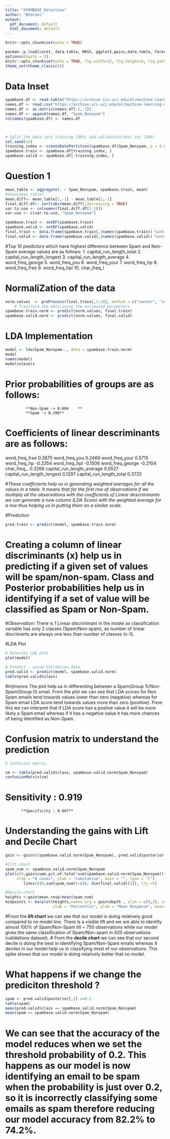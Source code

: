---
title: "SPAMBASE Detection"
author: "Bharani"
output:
  pdf_document: default
  html_document: default
---

```{r setup, include=FALSE}
knitr::opts_chunk$set(echo = TRUE)
```

```{r loadpackages, warning=FALSE, message=FALSE}
pacman::p_load(caret, data.table, MASS, ggplot2,gains,data.table, forecast, leaps, tidyverse)
options(digits = 3)
knitr::opts_chunk$set(echo = TRUE, fig.width=12, fig.height=6, fig.path = 'Figs/')
theme_set(theme_classic())
```

# Data Inset

```{r data inset}

spambase.df <- read.table("https://archive.ics.uci.edu/ml/machine-learning-databases/spambase/spambase.data", sep=",", header=F)
names.df <- read.csv("https://archive.ics.uci.edu/ml/machine-learning-databases/spambase/spambase.names", comment.char = "|", sep = ":", header = FALSE)
names.df <- as.matrix(names.df[-1,-2])
names.df <- append(names.df, "Spam_Nonspam")
colnames(spambase.df) <- names.df

                

# Split the data into training (80%) and validation/test set (20%)
set.seed(42)
training.index <- createDataPartition(spambase.df$Spam_Nonspam, p = 0.8, list = FALSE)
spambase.train <- spambase.df[training.index, ]
spambase.valid <- spambase.df[-training.index, ]

```

# Question 1

```{r Question 1}

mean_table <- aggregate(. ~ Spam_Nonspam, spambase.train, mean)
#View(mean_table)
mean.diff<- mean_table[1,-1] - mean_table[2,-1]
final.diff.df<- sort(abs(mean.diff),decreasing = TRUE)
var.to.use <- colnames(final.diff.df[1:10])
var.use <- c(var.to.use, "Spam_Nonspam")

spambase.train <- setDF(spambase.train)
spambase.valid <- setDF(spambase.valid)
final.train <- data.frame(spambase.train[,(names(spambase.train)) %in% var.use])
final.valid <- data.frame(spambase.valid[,(names(spambase.valid)) %in% var.use])

```

#Top 10 predictors which have highest difference between Spam and Non-Spam average values are as follows: 
1. capital_run_length_total
2.	capital_run_length_longest
3.	capital_run_length_average
4.	word_freq_george
5.	word_freq_you
6.	word_freq_your
7.	word_freq_hp
8.	word_freq_free
9.	word_freq_hpl
10.	char_freq_!


# NormaliZation of the data
```{r}

norm.values  <- preProcess(final.train[,1:10], method = c("center", "scale"))
    # Transform the data using the estimated parameters
spambase.train.norm <- predict(norm.values, final.train)
spambase.valid.norm <- predict(norm.values, final.valid)

```

# LDA Implementation

```{r}
model <- lda(Spam_Nonspam~., data = spambase.train.norm)
model
names(model)
model$xlevels

```
# Prior probabilities of groups are as follows:
             **Non-Spam -> 0.604    **
             **Spam -> 0.396**

# Coefficients of linear descriminants are as follows:
word_freq_free              0.3875
word_freq_you               0.2466
word_freq_your              0.5715
word_freq_hp               -0.2354
word_freq_hpl              -0.1506
word_freq_george           -0.2104
char_freq_.                 0.3268
capital_run_length_average  0.0527
capital_run_length_longest  0.1297
capital_run_length_total    0.3725

#*These coefficients help us in generating weighted averages for all the values in a table. It means that for the first row of observations if we mulitiply all the observations with the coefficients of Linear descriminants we can generate a new column (LDA Score) with the weighted average for a row thus helping us in putting them on a similar scale.*

#Prediciton

```{r}
pred.train <- predict(model, spambase.train.norm)

```
# Creating a column of linear discriminants (x) help us in predicting if a given set of values will be spam/non-spam. Class and Posterior probabilities help us in identifying if a set of value will be classified as Spam or Non-Spam.

#*Observation*:
There is 1 Linear discriminant in the model as classification variable has only 2 classes (Spam/Non-spam), as number of linear discrimants are always one less than number of classes (n-1).

#LDA Plot

```{r}
# Generate LDA plot
plot(model)

# Predict - using Validation data
pred.valid <- predict(model, spambase.valid.norm)
table(pred.valid$class)
```
#*Inference*
The plot help us in differenting between a Spam(Group 1)/Non-Spam(Group 0) email. From the plot we can see that LDA scores for Non Spam emails tend towards values lower than zero (negative) whereas for Spam email LDA score tend towards values more than zero (positive). From this we can interpret that if LDA score has a postive value it will be more likely a Spam email whereas if it has a negative value it has more chances of being identified as Non-Spam.


# Confusion matrix to understand the prediction

```{r}
# Confusion matrix

cm <- table(pred.valid$class, spambase.valid.norm$Spam_Nonspam)  
confusionMatrix(cm)
```
#          **Sensitivity : 0.919**
           **Specificity : 0.667**


# Understanding the gains with Lift and Decile Chart

```{r}

gain <- gains((spambase.valid.norm$Spam_Nonspam), pred.valid$posterior[,2],groups=10)

#lift chart
spam_num <- spambase.valid.norm$Spam_Nonspam
plot(c(0,gain$cume.pct.of.total*sum(spambase.valid.norm$Spam_Nonspam))~c(0,gain$cume.obs), 
     xlab = "# cases", ylab = "cumulative", main = "", type = "l")
        lines(c(0,sum(spam_num))~c(0, dim(final.valid)[1]), lty =5)

#Decile-chart
heights <-gain$mean.resp/mean(spam_num)
midpoints <- barplot(heights,names.arg = gain$depth , ylim = c(0,3), col= "firebrick2", 
                     xlab = "Percentile", ylab = "Mean Response", main= "Decile-Wise lift chart")

```
#From the **lift chart** we can see that our model is doing relatively good compared to no model line. There is a visible lift and we are able to identify almost 100% of Spam/Non-Spam till ~ 750 observations while our model gives the same classification of Spam/Non-spam in 920 observations (validations dataset).
# From the **decile chart** we can see that our second decile is doing the best in identifying Spam/Non-Spam emails whereas 4 deciles in our model help us in classifying most of our observations. This spike shows that our model is doing relatively better that no model.

# What happens if we change the prediciton threshold ?

```{r}

spam <- pred.valid$posterior[,2] >=0.2
table(spam)
mean(pred.valid$class == spambase.valid.norm$Spam_Nonspam)
mean(spam == spambase.valid.norm$Spam_Nonspam)


```
# We can see that the accuracy of the model reduces when we set the threshold probability of 0.2. This happens as our model is now identifying an email to be spam when the probability is just over 0.2, so it is incorrectly classifying some emails as spam therefore reducing our model accuracy from 82.2% to 74.2%.
